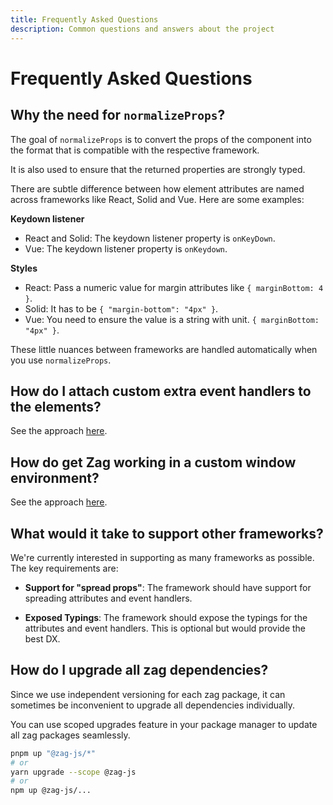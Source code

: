 ```yaml
---
title: Frequently Asked Questions
description: Common questions and answers about the project
---
```


# Frequently Asked Questions

## Why the need for `normalizeProps`?

The goal of `normalizeProps` is to convert the props of the component into the
format that is compatible with the respective framework.

It is also used to ensure that the returned properties are strongly typed.

There are subtle difference between how element attributes are named across
frameworks like React, Solid and Vue. Here are some examples:

**Keydown listener**

- React and Solid: The keydown listener property is `onKeyDown`.
- Vue: The keydown listener property is `onKeydown`.

**Styles**

- React: Pass a numeric value for margin attributes like `{ marginBottom: 4 }`.
- Solid: It has to be `{ "margin-bottom": "4px" }`.
- Vue: You need to ensure the value is a string with unit.
  `{ marginBottom: "4px" }`.

These little nuances between frameworks are handled automatically when you use
`normalizeProps`.

## How do I attach custom extra event handlers to the elements?

See the approach [here](/overview/composition#event-composition).

## How do get Zag working in a custom window environment?

See the approach [here](/overview/composition#custom-window-environment).

## What would it take to support other frameworks?

We're currently interested in supporting as many frameworks as possible. The key
requirements are:

- **Support for "spread props"**: The framework should have support for
  spreading attributes and event handlers.

- **Exposed Typings**: The framework should expose the typings for the
  attributes and event handlers. This is optional but would provide the best DX.

## How do I upgrade all zag dependencies?

Since we use independent versioning for each zag package, it can sometimes be
inconvenient to upgrade all dependencies individually.

You can use scoped upgrades feature in your package manager to update all zag
packages seamlessly.

```bash
pnpm up "@zag-js/*"
# or
yarn upgrade --scope @zag-js
# or
npm up @zag-js/...
```

